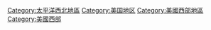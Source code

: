[[Category:太平洋西北地區|Category:太平洋西北地區]]
[[Category:美国地区|Category:美国地区]]
[[Category:美國西部地區|Category:美國西部地區]]
[[Category:美國西部|Category:美國西部]]